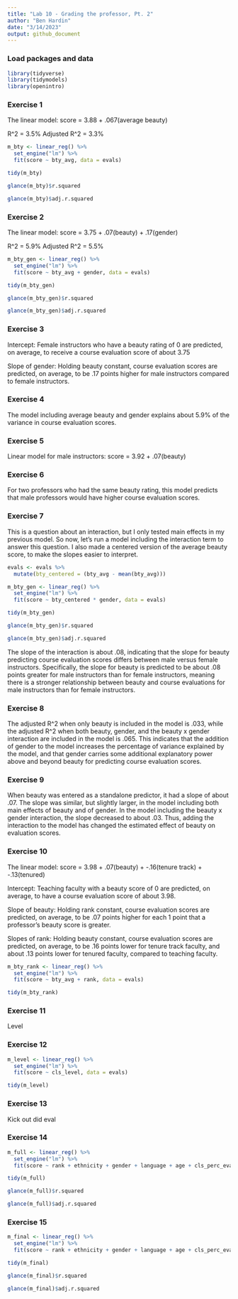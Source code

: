 ```yaml
---
title: "Lab 10 - Grading the professor, Pt. 2"
author: "Ben Hardin"
date: "3/14/2023"
output: github_document
---
```


### Load packages and data

```r
library(tidyverse) 
library(tidymodels)
library(openintro)
```

### Exercise 1

The linear model: score = 3.88 + .067(average beauty)

R^2 = 3.5%
Adjusted R^2 = 3.3%

```r
m_bty <- linear_reg() %>%
  set_engine("lm") %>%
  fit(score ~ bty_avg, data = evals)

tidy(m_bty)

glance(m_bty)$r.squared

glance(m_bty)$adj.r.squared
```

### Exercise 2

The linear model: score = 3.75 + .07(beauty) + .17(gender)

R^2 = 5.9%
Adjusted R^2 = 5.5%

```r
m_bty_gen <- linear_reg() %>%
  set_engine("lm") %>%
  fit(score ~ bty_avg + gender, data = evals)

tidy(m_bty_gen)

glance(m_bty_gen)$r.squared

glance(m_bty_gen)$adj.r.squared
```

### Exercise 3

Intercept: Female instructors who have a beauty rating of 0 are predicted, on average, to receive a course evaluation score of about 3.75

Slope of gender: Holding beauty constant, course evaluation scores are predicted, on average, to be .17 points higher for male instructors compared to female instructors.

### Exercise 4

The model including average beauty and gender explains about 5.9% of the variance in course evaluation scores.

### Exercise 5

Linear model for male instructors: score = 3.92 + .07(beauty)

### Exercise 6

For two professors who had the same beauty rating, this model predicts that male professors would have higher course evaluation scores.

### Exercise 7

This is a question about an interaction, but I only tested main effects in my previous model. So now, let's run a model including the interaction term to answer this question. I also made a centered version of the average beauty score, to make the slopes easier to interpret.

```r
evals <- evals %>%
  mutate(bty_centered = (bty_avg - mean(bty_avg)))

m_bty_gen <- linear_reg() %>%
  set_engine("lm") %>%
  fit(score ~ bty_centered * gender, data = evals)

tidy(m_bty_gen)

glance(m_bty_gen)$r.squared

glance(m_bty_gen)$adj.r.squared
```

The slope of the interaction is about .08, indicating that the slope for beauty predicting course evaluation scores differs between male versus female instructors. Specifically, the slope for beauty is predicted to be about .08 points greater for male instructors than for female instructors, meaning there is a stronger relationship between beauty and course evaluations for male instructors than for female instructors.


### Exercise 8

The adjusted R^2 when only beauty is included in the model is .033, while the adjusted R^2 when both beauty, gender, and the beauty x gender interaction are included in the model is .065. This indicates that the addition of gender to the model increases the percentage of variance explained by the model, and that gender carries some additional explanatory power above and beyond beauty for predicting course evaluation scores.

### Exercise 9

When beauty was entered as a standalone predictor, it had a slope of about .07. The slope was similar, but slightly larger, in the model including both main effects of beauty and of gender. In the model including the beauty x gender interaction, the slope decreased to about .03. Thus, adding the interaction to the model has changed the estimated effect of beauty on evaluation scores.

### Exercise 10

The linear model: score = 3.98 + .07(beauty) + -.16(tenure track) + -.13(tenured)

Intercept: Teaching faculty with a beauty score of 0 are predicted, on average, to have a course evaluation score of about 3.98.

Slope of beauty: Holding rank constant, course evaluation scores are predicted, on average, to be .07 points higher for each 1 point that a professor's beauty score is greater.

Slopes of rank: Holding beauty constant, course evaluation scores are predicted, on average, to be .16 points lower for tenure track faculty, and about .13 points lower for tenured faculty, compared to teaching faculty.

```r
m_bty_rank <- linear_reg() %>%
  set_engine("lm") %>%
  fit(score ~ bty_avg + rank, data = evals)

tidy(m_bty_rank)
```

### Exercise 11

Level

### Exercise 12

```r
m_level <- linear_reg() %>%
  set_engine("lm") %>%
  fit(score ~ cls_level, data = evals)

tidy(m_level)
```

### Exercise 13

Kick out did eval

### Exercise 14

```r
m_full <- linear_reg() %>%
  set_engine("lm") %>%
  fit(score ~ rank + ethnicity + gender + language + age + cls_perc_eval + cls_students + cls_level + cls_profs + cls_credits + bty_avg, data = evals)

tidy(m_full)

glance(m_full)$r.squared

glance(m_full)$adj.r.squared
```

### Exercise 15

```r
m_final <- linear_reg() %>%
  set_engine("lm") %>%
  fit(score ~ rank + ethnicity + gender + language + age + cls_perc_eval + cls_credits + bty_avg, data = evals)

tidy(m_final)

glance(m_final)$r.squared

glance(m_final)$adj.r.squared
```
